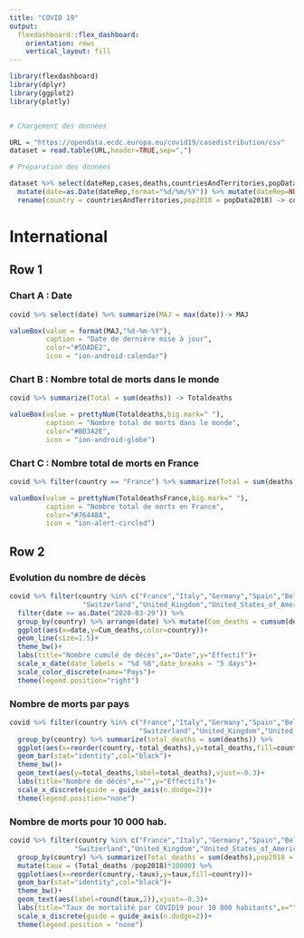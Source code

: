```yaml
---
title: "COVID 19"
output: 
  flexdashboard::flex_dashboard:
    orientation: rows
    vertical_layout: fill
---
```


```r
library(flexdashboard)
library(dplyr)
library(ggplot2)
library(plotly)


# Chargement des données

URL = "https://opendata.ecdc.europa.eu/covid19/casedistribution/csv"
dataset = read.table(URL,header=TRUE,sep=",")

# Préparation des données

dataset %>% select(dateRep,cases,deaths,countriesAndTerritories,popData2018) %>% 
  mutate(date=as.Date(dateRep,format="%d/%m/%Y")) %>% mutate(dateRep=NULL) %>% 
  rename(country = countriesAndTerritories,pop2018 = popData2018) -> covid

```

International {data-orientation=rows data-icon="fa-bar-chart"}
=======================================================================


Row 1 {data-width=250}
-----------------------------------------------------------------------

### Chart A : Date

```r

covid %>% select(date) %>% summarize(MAJ = max(date))-> MAJ 

valueBox(value = format(MAJ,"%d-%m-%Y"),
         caption = "Date de dernière mise à jour",
         color="#5DADE2",
         icon = "ion-android-calendar")

```

### Chart B : Nombre total de morts dans le monde

```r

covid %>% summarize(Total = sum(deaths)) -> Totaldeaths

valueBox(value = prettyNum(Totaldeaths,big.mark=" "),
         caption = "Nombre total de morts dans le monde",
         color="#B03A2E",
         icon = "ion-android-globe")

```

### Chart C : Nombre total de morts en France

```r

covid %>% filter(country == "France") %>% summarize(Total = sum(deaths)) -> TotaldeathsFrance

valueBox(value = prettyNum(TotaldeathsFrance,big.mark=" "),
         caption = "Nombre total de morts en France",
         color="#76448A",
         icon = "ion-alert-circled")

```

Row 2 {data-width=750 .tabset}
-----------------------------------------------------------------------

### Evolution du nombre de décès

```r

covid %>% filter(country %in% c("France","Italy","Germany","Spain","Belgium",
                  "Switzerland","United_Kingdom","United_States_of_America")) %>%
  filter(date >= as.Date("2020-03-29")) %>% 
  group_by(country) %>% arrange(date) %>% mutate(Cum_deaths = cumsum(deaths)) %>% 
  ggplot(aes(x=date,y=Cum_deaths,color=country))+
  geom_line(size=1.5)+
  theme_bw()+
  labs(title="Nombre cumulé de décès",x="Date",y="Effectif")+
  scale_x_date(date_labels = "%d %B",date_breaks = "5 days")+
  scale_color_discrete(name="Pays")+
  theme(legend.position="right")

```

### Nombre de morts par pays

```r

covid %>% filter(country %in% c("France","Italy","Germany","Spain","Belgium",
                                "Switzerland","United_Kingdom","United_States_of_America")) %>%
  group_by(country) %>% summarize(total_deaths = sum(deaths)) %>%  
  ggplot(aes(x=reorder(country,-total_deaths),y=total_deaths,fill=country))+
  geom_bar(stat="identity",col="black")+
  theme_bw()+
  geom_text(aes(y=total_deaths,label=total_deaths),vjust=-0.3)+
  labs(title="Nombre de décès",x="",y="Effectifs")+
  scale_x_discrete(guide = guide_axis(n.dodge=2))+
  theme(legend.position="none")

```

### Nombre de morts pour 10 000 hab.

```r
covid %>% filter(country %in% c("France","Italy","Germany","Spain","Belgium",
                "Switzerland","United_Kingdom","United_States_of_America")) %>%
  group_by(country) %>% summarize(Total_deaths = sum(deaths),pop2018 = first(pop2018)) %>% 
  mutate(taux = (Total_deaths /pop2018)*10000) %>% 
  ggplot(aes(x=reorder(country,-taux),y=taux,fill=country))+
  geom_bar(stat="identity",col="black")+
  theme_bw()+
  geom_text(aes(label=round(taux,2)),vjust=-0.3)+
  labs(title="Taux de mortalité par COVID19 pour 10 000 habitants",x="",y="Taux")+
  scale_x_discrete(guide = guide_axis(n.dodge=2))+
  theme(legend.position = "none")

```




